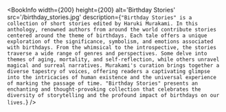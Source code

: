 
<BookInfo
  width={200}
  height={200}
  alt='Birthday Stories'
  src='/birthday_stories.jpg'
  description={`"Birthday Stories" is a collection of short stories edited by Haruki Murakami. In this anthology, renowned authors from around the world contribute stories centered around the theme of birthdays. Each tale offers a unique exploration of the significance, symbolism, and emotions associated with birthdays. From the whimsical to the introspective, the stories traverse a wide range of genres and perspectives. Some delve into themes of aging, mortality, and self-reflection, while others unravel magical and surreal narratives. Murakami's curation brings together a diverse tapestry of voices, offering readers a captivating glimpse into the intricacies of human existence and the universal experience of marking the passage of time. "Birthday Stories" presents an enchanting and thought-provoking collection that celebrates the diversity of storytelling and the profound impact of birthdays on our lives.`}
/>
